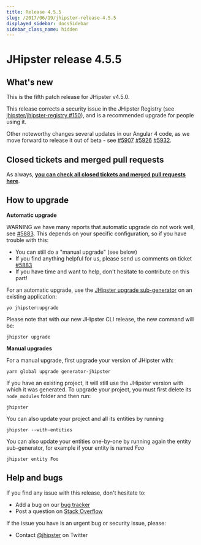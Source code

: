```yaml
---
title: Release 4.5.5
slug: /2017/06/19/jhipster-release-4.5.5
displayed_sidebar: docsSidebar
sidebar_class_name: hidden
---
```


JHipster release 4.5.5
==================

What's new
----------

This is the fifth patch release for JHipster v4.5.0.

This release corrects a security issue in the JHipster Registry (see [jhipster/jhipster-registry #150](https://github.com/jhipster/jhipster-registry/issues/150)), and is a recommended upgrade for people using it.

Other noteworthy changes several updates in our Angular 4 code, as we move forward to release it out of beta - see [#5907](https://github.com/jhipster/generator-jhipster/pull/5907) [#5926](https://github.com/jhipster/generator-jhipster/pull/5926) [#5932](https://github.com/jhipster/generator-jhipster/pull/5932).

Closed tickets and merged pull requests
------------
As always, __[you can check all closed tickets and merged pull requests here](https://github.com/jhipster/generator-jhipster/issues?q=milestone%3A4.5.5+is%3Aclosed)__.

How to upgrade
------------

**Automatic upgrade**

WARNING we have many reports that automatic upgrade do not work well, see [#5883](https://github.com/jhipster/generator-jhipster/issues/5883). This depends on your specific configuration, so if you have trouble with this:

- You can still do a "manual upgrade" (see below)
- If you find anything helpful for us, please send us comments on ticket [#5883](https://github.com/jhipster/generator-jhipster/issues/5883)
- If you have time and want to help, don't hesitate to contribute on this part!

For an automatic upgrade, use the [JHipster upgrade sub-generator](/upgrading-an-application/) on an existing application:

```
yo jhipster:upgrade
```

Please note that with our new JHipster CLI release, the new command will be:

```
jhipster upgrade
```

**Manual upgrades**

For a manual upgrade, first upgrade your version of JHipster with:

```
yarn global upgrade generator-jhipster
```

If you have an existing project, it will still use the JHipster version with which it was generated.
To upgrade your project, you must first delete its `node_modules` folder and then run:

```
jhipster
```

You can also update your project and all its entities by running

```
jhipster --with-entities
```

You can also update your entities one-by-one by running again the entity sub-generator, for example if your entity is named _Foo_

```
jhipster entity Foo
```

Help and bugs
--------------

If you find any issue with this release, don't hesitate to:

- Add a bug on our [bug tracker](https://github.com/jhipster/generator-jhipster/issues?state=open)
- Post a question on [Stack Overflow](http://stackoverflow.com/tags/jhipster/info)

If the issue you have is an urgent bug or security issue, please:

- Contact [@jhipster](https://twitter.com/jhipster) on Twitter
